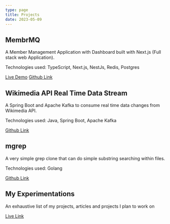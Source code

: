 ```yaml
---
type: page
title: Projects
date: 2023-05-09
---
```



## MembrMQ

A Member Management Application with Dashboard built with Next.js (Full stack web Application).

Technologies used: TypeScript, Next.js, NestJs, Redis, Postgres

[Live Demo](https://membrmq-dashboard.vercel.app/)
[Github Link](https://github.com/epaitoo/membrmq-dashboard)


## Wikimedia API Real Time Data Stream

A Spring Boot and Apache Kafka to consume real time data changes from Wikimedia API.

Technologies used: Java, Spring Boot, Apache Kafka

[Github Link](https://github.com/epaitoo/springboot-kafka-realtime)


## mgrep

A very simple grep clone that can do simple substring searching within files.

Technologies used: Golang

[Github Link](https://github.com/epaitoo/mgrep)

## My Experimentations

An exhaustive list of my projects, articles and projects I plan to work on

[Live Link](https://epaitoo.notion.site/cc80fbe79397477f85d4dc2c0801e32c)
